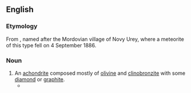 ==English==
{{wikipedia}}
===Etymology===
From {{etyl|ru|en}} {{m|ru|урейлит}}, named after the Mordovian village of Novy Urey, where a meteorite of this type fell on 4 September 1886.

===Noun===
{{en-noun}}

# An [[achondrite]] composed mostly of [[olivine]] and [[clinobronzite]] with some [[diamond]] or [[graphite]].
#* {{quote-news|date=18 April 2018|author=Ian Sample|work=The Guardian|passage=Early inspections of the meteorite revealed it to be a '''ureilite''', an unusual composition that does not match other space rocks known to have come from the moon or Mars.|title=Diamonds in Sudan meteorite 'are remnants of lost planet'}}